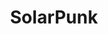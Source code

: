 ---
layout: ../../layouts/theme/mdx.astro
title: SolarPunk
client: Self
frontpage: true
draft: true
publishDate: 2020-03-02 00:00:00
img: https://images.unsplash.com/photo-1658874919865-35bb32505edc?fit=crop&w=1400&h=700&q=75
description: SolarPunk is a hybrid movement within the technological and environmental eco-systems, with emphasis on utilizing nature. 
tags:
  - design
  - dev
  - prompt
  - gpt
---